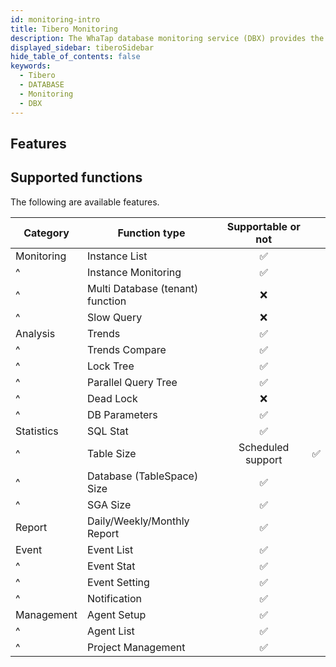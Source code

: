 ```yaml
---
id: monitoring-intro
title: Tibero Monitoring
description: The WhaTap database monitoring service (DBX) provides the performance monitoring service by collecting data based on queries.
displayed_sidebar: tiberoSidebar
hide_table_of_contents: false
keywords:
  - Tibero
  - DATABASE
  - Monitoring
  - DBX
---
```



<Dbintroductiondesc />

<DBsupportNote />

## Features

<CommonCont />

<Dbspecification />

## Supported functions

The following are available features.

| Category   | Function type                    |        Supportable or not       |                                 |
| ---------- | -------------------------------- | :-----------------------------: | ------------------------------- |
| Monitoring | Instance List                    | <span class='emoji-ok'>✅</span> |                                 |
| ^          | Instance Monitoring              | <span class='emoji-ok'>✅</span> |                                 |
| ^          | Multi Database (tenant) function | <span class='emoji-no'>❌</span> |                                 |
| ^          | Slow Query                       | <span class='emoji-no'>❌</span> |                                 |
| Analysis   | Trends                           | <span class='emoji-ok'>✅</span> |                                 |
| ^          | Trends Compare                   | <span class='emoji-ok'>✅</span> |                                 |
| ^          | Lock Tree                        | <span class='emoji-ok'>✅</span> |                                 |
| ^          | Parallel Query Tree              | <span class='emoji-ok'>✅</span> |                                 |
| ^          | Dead Lock                        | <span class='emoji-no'>❌</span> |                                 |
| ^          | DB Parameters                    | <span class='emoji-ok'>✅</span> |                                 |
| Statistics | SQL Stat                         | <span class='emoji-ok'>✅</span> |                                 |
| ^          | Table Size                       |        Scheduled support        | <span class='emoji-ok'>✅</span> |
| ^          | Database (TableSpace) Size       | <span class='emoji-ok'>✅</span> |                                 |
| ^          | SGA Size                         | <span class='emoji-ok'>✅</span> |                                 |
| Report     | Daily/Weekly/Monthly Report      | <span class='emoji-ok'>✅</span> |                                 |
| Event      | Event List                       | <span class='emoji-ok'>✅</span> |                                 |
| ^          | Event Stat                       | <span class='emoji-ok'>✅</span> |                                 |
| ^          | Event Setting                    | <span class='emoji-ok'>✅</span> |                                 |
| ^          | Notification                     | <span class='emoji-ok'>✅</span> |                                 |
| Management | Agent Setup                      | <span class='emoji-ok'>✅</span> |                                 |
| ^          | Agent List                       | <span class='emoji-ok'>✅</span> |                                 |
| ^          | Project Management               | <span class='emoji-ok'>✅</span> |                                 |
